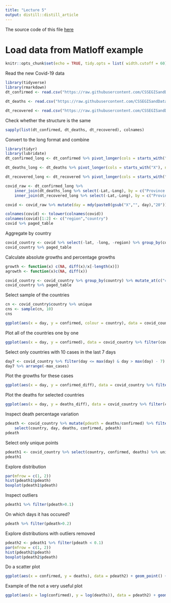 ```yaml
---
title: "Lecture 5"
output: distill::distill_article
---
```


The source code of this file [here](https://github.com/vzemlys/cda_course/blob/master/lecture5.Rmd)

# Load data from Matloff example

```r
knitr::opts_chunk$set(echo = TRUE, tidy.opts = list( width.cutoff = 60))
```

Read the new Covid-19 data

```r
library(tidyverse)
library(rmarkdown)
dt_confirmed <- read.csv("https://raw.githubusercontent.com/CSSEGISandData/COVID-19/master/archived_data/archived_time_series/time_series_19-covid-Confirmed_archived_0325.csv", stringsAsFactors = FALSE)

dt_deaths <- read.csv("https://raw.githubusercontent.com/CSSEGISandData/COVID-19/master/archived_data/archived_time_series/time_series_19-covid-Deaths_archived_0325.csv", stringsAsFactors = FALSE)

dt_recovered <- read.csv("https://raw.githubusercontent.com/CSSEGISandData/COVID-19/master/archived_data/archived_time_series/time_series_19-covid-Recovered_archived_0325.csv", stringsAsFactors = FALSE)

```

Check whether the structure is the same

```r
sapply(list(dt_confirmed, dt_deaths, dt_recovered), colnames)
```
 
Convert to the long format and combine
```r
library(tidyr)
library(lubridate)
dt_confirmed_long <- dt_confirmed %>% pivot_longer(cols = starts_with("X"), names_to = "day", values_to = "confirmed")

dt_deaths_long <- dt_deaths %>% pivot_longer(cols = starts_with("X"), names_to = "day", values_to = "deaths")

dt_recovered_long <- dt_recovered %>% pivot_longer(cols = starts_with("X"), names_to = "day", values_to = "recovered")

covid_raw <- dt_confirmed_long %>% 
    inner_join(dt_deaths_long %>% select(-Lat,-Long), by = c("Province.State", "Country.Region", "day")) %>% 
    inner_join(dt_recovered_long %>% select(-Lat,-Long), by = c("Province.State", "Country.Region", "day"))

covid <- covid_raw %>% mutate(day = mdy(paste0(gsub("X","", day),"20")))

colnames(covid) <- tolower(colnames(covid))
colnames(covid)[1:2] <- c("region","country")
covid %>% paged_table
```

Aggregate by country

```r
covid_country <- covid %>% select(-lat, -long, -region) %>% group_by(country, day) %>% summarise_all(sum) %>% ungroup %>% arrange(country,day)
covid_country %>% paged_table
```

Calculate absolute growths and percentage growths

```r
growth <- function(x) c(NA, diff(x)/x[-length(x)])
agrowth <- function(x)c(NA, diff(x))

covid_country <- covid_country %>% group_by(country) %>% mutate_at(c("confirmed", "deaths", "recovered"), list(diff = agrowth, growth = growth))
covid_country %>% paged_table
```


Select sample of the countries

```r
cn <- covid_country$country %>% unique
cns <- sample(cn, 10)
cns
```

```r
ggplot(aes(x = day, y = confirmed, colour = country), data = covid_country %>% filter(country %in% cns)) + geom_line()
```


Plot all of the countries one by one

```r
ggplot(aes(x = day, y = confirmed), data = covid_country %>% filter(country %in% cns)) + geom_line() + facet_wrap(~country, scales="free_y")
```

Select only countries with  10 cases in the last 7 days

```r
day7 <- covid_country %>% filter(day <= max(day) & day > max(day) - 7) %>% group_by(country) %>% summarize(max_cases = max(confirmed_diff)) %>% filter( max_cases > 1000)
day7 %>% arrange(-max_cases)
```

Plot the growths for these cases

```r
ggplot(aes(x = day, y = confirmed_diff), data = covid_country %>% filter(country %in% day7$country) %>% filter(day > max(day) - 7)) + geom_line() + facet_wrap(~country, scales="free_y")
```


Plot the deaths for selected countries

```r
ggplot(aes(x = day, y = deaths_diff), data = covid_country %>% filter(country %in% day7$country) %>% filter(day > max(day) - 7)) + geom_line() + facet_wrap(~country, scales="free_y")
```

Inspect death percentage variation

```r
pdeath <- covid_country %>% mutate(pdeath = deaths/confirmed) %>% filter(pdeath > 0) %>% 
    select(country, day, deaths, confirmed, pdeath) 
pdeath
```

Select only unique points 

```r
pdeath1 <- covid_country %>% select(country, confirmed, deaths) %>% unique %>% mutate(pdeath = deaths/confirmed) %>% filter(confirmed > 0) %>% filter(pdeath>0)
pdeath1
```


Explore distribution

```r
par(mfrow = c(1, 2))
hist(pdeath1$pdeath)
boxplot(pdeath1$pdeath)
```


Inspect outliers

```r
pdeath1 %>% filter(pdeath>0.1)
```

On which days it has occured?

```r
pdeath %>% filter(pdeath>0.2)
```

Explore distributions with outliers removed

```r
pdeath2 <- pdeath1 %>% filter(pdeath < 0.1)
par(mfrow = c(1, 2))
hist(pdeath2$pdeath)
boxplot(pdeath2$pdeath)
```

Do a scatter plot

```r
ggplot(aes(x = confirmed, y = deaths), data = pdeath2) + geom_point() + geom_smooth(method="lm")
```

Example of the not a very useful plot

```r
ggplot(aes(x = log(confirmed), y = log(deaths)), data = pdeath2) + geom_point(aes(colour=country)) 
```